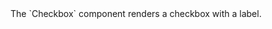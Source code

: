 
<div className="large">
  The `Checkbox` component renders a checkbox with a label.
</div>

<Example
  Component={Component}
  code={Source}
  expand
/>
